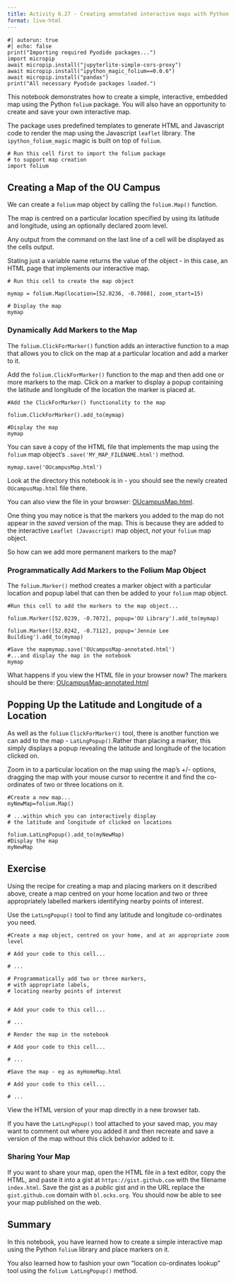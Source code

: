 ```yaml
---
title: Activity 6.27 - Creating annotated interactive maps with Python
format: live-html
---
```


```pyodide
#| autorun: true
#| echo: false
print("Importing required Pyodide packages...")
import micropip
await micropip.install("jupyterlite-simple-cors-proxy")
await micropip.install("ipython_magic_folium==0.0.6")
await micropip.install("pandas")
print("All necessary Pyodide packages loaded.")
```

This notebook demonstrates how to create a simple, interactive, embedded map using the Python `folium` package. You will also have an opportunity to create and save your own interactive map.

The package uses predefined templates to generate HTML and Javascript code to render the map using the Javascript `leaflet` library. The `ipython_folium_magic` magic is built on top of `folium`.


```pyodide
# Run this cell first to import the folium package
# to support map creation
import folium
```

## Creating a Map of the OU Campus

We can create a `folium` map object by calling the `folium.Map()` function.

The map is centred on a particular location specified by using its latitude and longitude, using an optionally declared zoom level.

Any output from the command on the last line of a cell will be displayed as the cells output.

Stating just a variable name returns the value of the object - in this case, an HTML page that implements our interactive map.

```pyodide
# Run this cell to create the map object

mymap = folium.Map(location=[52.0236, -0.7088], zoom_start=15)

# Display the map
mymap
```

### Dynamically Add Markers to the Map

The `folium.ClickForMarker()` function adds an interactive function to a map that allows you to click on the map at a particular location and add a marker to it.

Add the `folium.ClickForMarker()` function to the map and then add one or more markers to the map.  Click on a marker to display a popup containing the latitude and longitude of the location the marker is placed at.

```pyodide
#Add the ClickForMarker() functionality to the map

folium.ClickForMarker().add_to(mymap)

#Display the map
mymap
```

You can save a copy of the HTML file that implements the map using the `folium` map object's `.save('MY_MAP_FILENAME.html')` method.

```pyodide
mymap.save('OUcampusMap.html')
```

Look at the directory this notebook is in - you should see the newly created `OUcampusMap.html` file there.

You can also view the file in your browser: [OUcampusMap.html](OUcampusMap.html).

One thing you may notice is that the markers you added to the map do not appear in the *saved* version of the map. This is because they are added to the interactive `Leaflet (Javascript)` map object, *not* your `folium` map object.

So how can we add more permanent markers to the map?

### Programmatically Add Markers to the Folium Map Object

The `folium.Marker()` method creates a marker object with a particular location and popup label that can then be added to your `folium` map object.

```pyodide
#Run this cell to add the markers to the map object...

folium.Marker([52.0239, -0.7072], popup='OU Library').add_to(mymap)

folium.Marker([52.0242, -0.7112], popup='Jennie Lee Building').add_to(mymap)

#Save the mapmymap.save('OUcampusMap-annotated.html')
#...and display the map in the notebook
mymap
```

What happens if you view the HTML file in your browser now? The markers should be there: [OUcampusMap-annotated.html](OUcampusMap-annotated.html)

## Popping Up the Latitude and Longitude of a Location

As well as the `folium` `ClickForMarker()` tool, there is another function we can add to the map - `LatLngPopup()`.Rather than placing a marker, this simply displays a popup revealing the latitude and longitude of the location clicked on.

Zoom in to a particular location on the map using the map's +/- options, dragging the map with your mouse cursor to recentre it and find the co-ordinates of two or three locations on it.

```pyodide
#Create a new map...
myNewMap=folium.Map()

# ...within which you can interactively display
# the latitude and longitude of clicked on locations

folium.LatLngPopup().add_to(myNewMap)
#Display the map
myNewMap
```

## Exercise

Using the recipe for creating a map and placing markers on it described above, create a map centred on your home location and two or three appropriately labelled markers identifying nearby points of interest.

Use the `LatLngPopup()` tool to find any latitude and longitude co-ordinates you need.

```pyodide
#Create a map object, centred on your home, and at an appropriate zoom level

# Add your code to this cell...

# ...
```

```pyodide
# Programmatically add two or three markers,
# with appropriate labels, 
# locating nearby points of interest


# Add your code to this cell...

# ...
```

```pyodide
# Render the map in the notebook

# Add your code to this cell...

# ...
```

```pyodide
#Save the map - eg as myHomeMap.html

# Add your code to this cell...

# ...
```

View the HTML version of your map directly in a new browser tab.

If you have the `LatLngPopup()` tool attached to your saved map, you may want to comment out where you added it and then recreate and save a version of the map without this click behavior added to it.

### Sharing Your Map

If you want to share your map, open the HTML file in a text editor, copy the HTML, and paste it into a gist at `https://gist.github.com` with the filename `index.html`. Save the gist as a *public* gist and in the URL replace the `gist.github.com` domain with `bl.ocks.org`. You should now be able to see your map published on the web.

## Summary

In this notebook, you have learned how to create a simple interactive map using the Python `folium` library and place markers on it.

You also learned how to fashion your own "location co-ordinates lookup" tool using the `folium LatLngPopup()` method.

